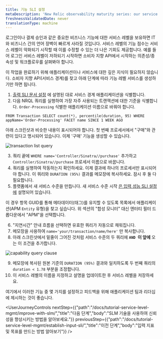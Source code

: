 ```yaml
---
title: 기능 SLI 설정
metaDescription: 'New Relic observability maturity series: our service level management guide shows you how to easily measure and communicate the overall health, performance, and quality of your digital products and services to all stakeholders.'
freshnessValidatedDate: never
translationType: machine
---
```




로그인이나 결제 승인과 같은 중요한 비즈니스 기능에 대한 서비스 레벨을 보유하면 IT와 비즈니스 간의 언어 장벽이 빠르게 사라질 것입니다. 서비스 레벨의 기능 점수는 서비스 레벨이 악화되기 시작할 때 이를 수정할 수 있는 더 나은 기회도 제공합니다. 예를 들어 로그인 서비스 레벨이 저하되기 시작하면 소비자 지향 API에서 시작하는 의존성/종속성 및 워크플로우를 살펴봐야 합니다.

이 작업을 완료하기 위해 애플리케이션이나 서비스에 대한 깊은 지식이 필요하지 않습니다. 소비자 지향 API(서비스 경계)를 찾고 아래 단계에 따라 기능 레벨 서비스를 생성하기만 하면 됩니다.

1. [출력 SLI 문서 설정](/docs/tutorial-service-level-mgmt/establish-output-sli/) 에 설명된 대로 서비스 경계 애플리케이션을 식별합니다.
2. 다음 NRQL 쿼리를 실행하여 가장 자주 사용되는 트랜잭션에 대한 기준을 식별합니다. `Order-Processing` 식별한 애플리케이션 이름으로 바꿔야 합니다.

```
FROM Transaction SELECT count(*), percentile(duration, 95) WHERE appName='Order-Processing' FACET name SINCE 1 WEEK AGO
```

아래 스크린샷과 비슷한 내용이 표시되어야 합니다. 첫 번째 프로세서에서 "구매"와 관련이 있다고 명시되어 있습니다. 이제 '구매' 기능을 생성할 수 있습니다.

<img
  alt="transaction list query"
  src={queriesnrqlTransactionListNrql}
/>

3. 쿼리 끝에 `WHERE name='Controller/Sinatra//purchase'` 추가하고 `Controller/Sinatra//purchase` 프로세서 이름으로 바꿉니다.
4. 쿼리를 실행하여 작동하는지 확인하세요. 이제 결과에 하나의 프로세서만 표시되어야 합니다. 이 쿼리와 `DURATION (95%)` 결과를 메모장에 복사하세요. 잠시 후 둘 다 필요합니다.
5. 플랫폼에서 새 서비스 수준을 만듭니다. 새 서비스 수준 시작 [은 입력 성능 SLI 설정에](#establishing-input-sli) 설명되어 있습니다.

이 경우 항목 GUID를 통해 메타데이터(태그)를 유지할 수 있도록 목록에서 애플리케이션(APM `Entity` 유형)을 찾고 싶습니다. 위 섹션의 "합성 모니터" 대신 엔터티 필터 드롭다운에서 "APM"을 선택합니다.

6. "지연시간" 안내 흐름을 선택하면 유효한 쿼리가 자동으로 채워집니다.
7. 메모장을 사용하여 `name='your/transaction/name/here'` 만 복사합니다.
8. 아래 스크린샷에서 밑줄이 그어진 것처럼 서비스 수준의 두 쿼리에 **`AND `이 앞에** 오는 이 조건을 추가합니다.

<img
  alt="capability query clause"
  src={apmCapabilityFilterClause}
/>

9. 메모장에 복사된 원본 기준의 `DURATION (95%)` 결과와 일치하도록 두 번째 쿼리의 `duration < 1.78` 부분을 조정합니다.
10. 이 서비스 레벨의 이름을 지정하고 설명을 업데이트한 후 서비스 레벨을 저장하세요.

여기에서 이러한 기능 중 몇 가지를 설정하고 피드백을 위해 애플리케이션 팀과 리더십에 제시하는 것이 좋습니다.

<UserJourneyControls
  nextStep={{"path":"/docs/tutorial-service-level-mgmt/improve-with-slm/","title":"다음 단계","body":"SLM 기술을 사용하여 신뢰성을 향상시키는 방법을 알아보세요."}}
  previousStep={{"path":"/docs/tutorial-service-level-mgmt/establish-input-sli/","title":"이전 단계","body":"입력 지표 및 목표를 만드는 방법 알아보기"}}
/>